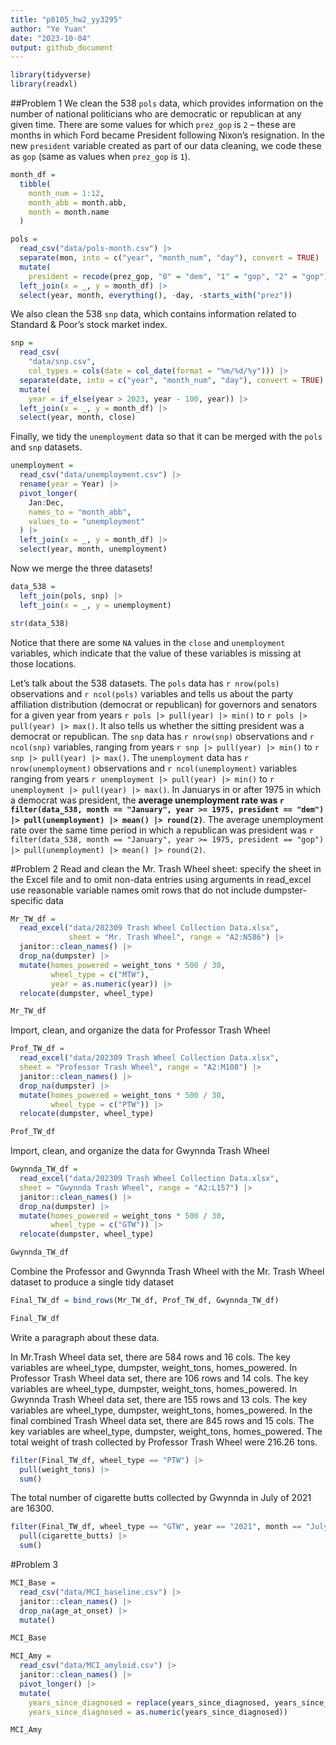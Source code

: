 ```yaml
---
title: "p8105_hw2_yy3295"
author: "Ye Yuan"
date: "2023-10-04"
output: github_document
---
```


```r
library(tidyverse)
library(readxl)
```

##Problem 1
We clean the 538 `pols` data, which provides information on the number of national politicians who are democratic or republican at any given time. There are some values for which `prez_gop` is `2` -- these are months in which Ford became President following Nixon's resignation. In the new `president` variable created as part of our data cleaning, we code these as `gop` (same as values when `prez_gop` is `1`).

```r
month_df = 
  tibble(
    month_num = 1:12,
    month_abb = month.abb,
    month = month.name
  )

pols = 
  read_csv("data/pols-month.csv") |>
  separate(mon, into = c("year", "month_num", "day"), convert = TRUE) |>
  mutate(
    president = recode(prez_gop, "0" = "dem", "1" = "gop", "2" = "gop")) |>
  left_join(x = _, y = month_df) |> 
  select(year, month, everything(), -day, -starts_with("prez")) 
```

We also clean the 538 `snp` data, which contains information related to Standard & Poor’s stock market index.

```r
snp = 
  read_csv(
    "data/snp.csv",
    col_types = cols(date = col_date(format = "%m/%d/%y"))) |>
  separate(date, into = c("year", "month_num", "day"), convert = TRUE) |>
  mutate(
    year = if_else(year > 2023, year - 100, year)) |> 
  left_join(x = _, y = month_df) |> 
  select(year, month, close) 
```

Finally, we tidy the `unemployment` data so that it can be merged with the `pols` and `snp` datasets.

```r
unemployment = 
  read_csv("data/unemployment.csv") |>
  rename(year = Year) |>
  pivot_longer(
    Jan:Dec, 
    names_to = "month_abb",
    values_to = "unemployment"
  ) |> 
  left_join(x = _, y = month_df) |> 
  select(year, month, unemployment)
```

Now we merge the three datasets!

```r
data_538 = 
  left_join(pols, snp) |>
  left_join(x = _, y = unemployment)

str(data_538)
```

Notice that there are some `NA` values in the `close` and `unemployment` variables, which indicate that the value of these variables is missing at those locations.

Let's talk about the 538 datasets. The `pols` data has `r nrow(pols)` observations and `r ncol(pols)` variables and tells us about the party affiliation distribution (democrat or republican) for governors and senators for a given year from years `r pols |> pull(year) |> min()` to `r pols |> pull(year) |> max()`. It also tells us whether the sitting president was a democrat or republican. The `snp` data has `r nrow(snp)` observations and `r ncol(snp)` variables, ranging from years `r snp |> pull(year) |> min()` to `r snp |> pull(year) |> max()`. The `unemployment` data has `r nrow(unemployment)` observations and `r ncol(unemployment)` variables ranging from years `r unemployment |> pull(year) |> min()` to `r unemployment |> pull(year) |> max()`. In Januarys in or after 1975 in which a democrat was president, the **average unemployment rate was `r filter(data_538, month == "January", year >= 1975, president == "dem") |> pull(unemployment) |> mean() |> round(2)`**.  The average unemployment rate over the same time period in which a republican was president was `r filter(data_538, month == "January", year >= 1975, president == "gop") |> pull(unemployment) |> mean() |> round(2)`.

#Problem 2
Read and clean the Mr. Trash Wheel sheet:
specify the sheet in the Excel file and to omit non-data entries using arguments in read_excel
use reasonable variable names
omit rows that do not include dumpster-specific data

```r
Mr_TW_df = 
  read_excel("data/202309 Trash Wheel Collection Data.xlsx",
             sheet = "Mr. Trash Wheel", range = "A2:N586") |>
  janitor::clean_names() |>
  drop_na(dumpster) |>
  mutate(homes_powered = weight_tons * 500 / 30,
         wheel_type = c("MTW"),
         year = as.numeric(year)) |>
  relocate(dumpster, wheel_type)

Mr_TW_df
```

Import, clean, and organize the data for Professor Trash Wheel

```r
Prof_TW_df = 
  read_excel("data/202309 Trash Wheel Collection Data.xlsx",
  sheet = "Professor Trash Wheel", range = "A2:M108") |>
  janitor::clean_names() |>
  drop_na(dumpster) |>
  mutate(homes_powered = weight_tons * 500 / 30,
         wheel_type = c("PTW")) |>
  relocate(dumpster, wheel_type)

Prof_TW_df
```

Import, clean, and organize the data for Gwynnda Trash Wheel

```r
Gwynnda_TW_df = 
  read_excel("data/202309 Trash Wheel Collection Data.xlsx",
  sheet = "Gwynnda Trash Wheel", range = "A2:L157") |>
  janitor::clean_names() |>
  drop_na(dumpster) |>
  mutate(homes_powered = weight_tons * 500 / 30,
         wheel_type = c("GTW")) |>
  relocate(dumpster, wheel_type)

Gwynnda_TW_df
```

Combine the Professor and Gwynnda Trash Wheel with the Mr. Trash Wheel dataset to produce a single tidy dataset

```r
Final_TW_df = bind_rows(Mr_TW_df, Prof_TW_df, Gwynnda_TW_df)

Final_TW_df
```
Write a paragraph about these data.

In Mr.Trash Wheel data set, there are 584 rows and 16 cols. The key variables are wheel_type, dumpster, weight_tons, homes_powered.
In Professor Trash Wheel data set, there are 106 rows and 14 cols. The key variables are wheel_type, dumpster, weight_tons, homes_powered.
In Gwynnda Trash Wheel data set, there are 155 rows and 13 cols. The key variables are wheel_type, dumpster, weight_tons, homes_powered.
In the final combined Trash Wheel data set, there are 845 rows and 15 cols. The key variables are wheel_type, dumpster, weight_tons, homes_powered.
The total weight of trash collected by Professor Trash Wheel were 216.26 tons.

```r
filter(Final_TW_df, wheel_type == "PTW") |>
  pull(weight_tons) |>
  sum()
```

The total number of cigarette butts collected by Gwynnda in July of 2021 are 16300.
```r
filter(Final_TW_df, wheel_type == "GTW", year == "2021", month == "July") |>
  pull(cigarette_butts) |>
  sum()
```

#Problem 3
```r
MCI_Base = 
  read_csv("data/MCI_baseline.csv") |>
  janitor::clean_names() |>
  drop_na(age_at_onset) |>
  mutate()

MCI_Base
```

```r
MCI_Amy = 
  read_csv("data/MCI_amyloid.csv") |>
  janitor::clean_names() |>
  pivot_longer() |>
  mutate(
    years_since_diagnosed = replace(years_since_diagnosed, years_since_diagnosed == "bl", "0"),
    years_since_diagnosed = as.numeric(years_since_diagnosed))

MCI_Amy
```

```r

```


